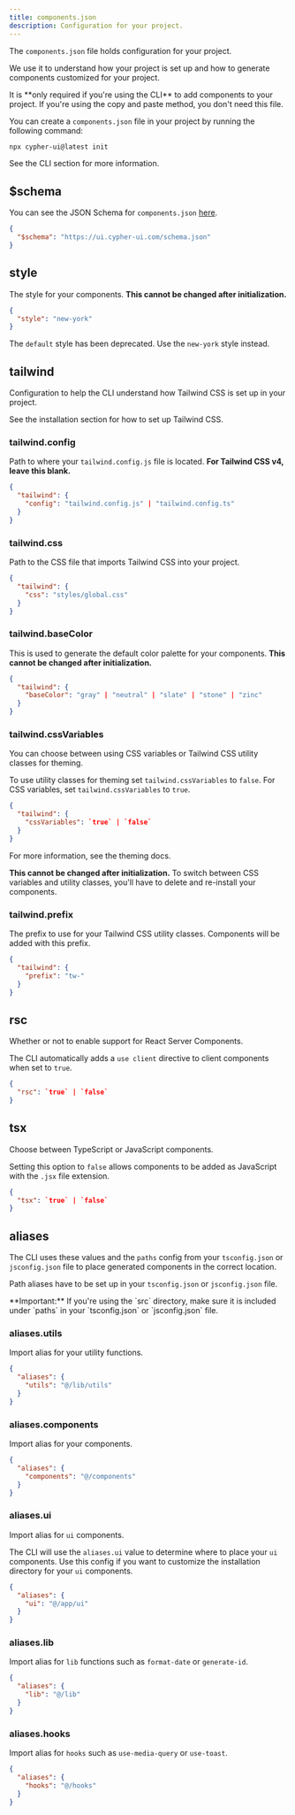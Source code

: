 ```yaml
---
title: components.json
description: Configuration for your project.
---
```


The `components.json` file holds configuration for your project.

We use it to understand how your project is set up and how to generate components customized for your project.

<Callout className="mt-6" title="Note: The `components.json` file is optional">
  It is **only required if you're using the CLI** to add components to your
  project. If you're using the copy and paste method, you don't need this file.
</Callout>

You can create a `components.json` file in your project by running the following command:

```bash
npx cypher-ui@latest init
```

See the <Link href="/docs/cli">CLI section</Link> for more information.

## $schema

You can see the JSON Schema for `components.json` [here](https://ui.cypher-ui.com/schema.json).

```json title="components.json"
{
  "$schema": "https://ui.cypher-ui.com/schema.json"
}
```

## style

The style for your components. **This cannot be changed after initialization.**

```json title="components.json"
{
  "style": "new-york"
}
```

The `default` style has been deprecated. Use the `new-york` style instead.

## tailwind

Configuration to help the CLI understand how Tailwind CSS is set up in your project.

See the <Link href="/docs/installation">installation section</Link> for how to set up Tailwind CSS.

### tailwind.config

Path to where your `tailwind.config.js` file is located. **For Tailwind CSS v4, leave this blank.**

```json title="components.json"
{
  "tailwind": {
    "config": "tailwind.config.js" | "tailwind.config.ts"
  }
}
```

### tailwind.css

Path to the CSS file that imports Tailwind CSS into your project.

```json title="components.json"
{
  "tailwind": {
    "css": "styles/global.css"
  }
}
```

### tailwind.baseColor

This is used to generate the default color palette for your components. **This cannot be changed after initialization.**

```json title="components.json"
{
  "tailwind": {
    "baseColor": "gray" | "neutral" | "slate" | "stone" | "zinc"
  }
}
```

### tailwind.cssVariables

You can choose between using CSS variables or Tailwind CSS utility classes for theming.

To use utility classes for theming set `tailwind.cssVariables` to `false`. For CSS variables, set `tailwind.cssVariables` to `true`.

```json title="components.json"
{
  "tailwind": {
    "cssVariables": `true` | `false`
  }
}
```

For more information, see the <Link href="/docs/theming">theming docs</Link>.

**This cannot be changed after initialization.** To switch between CSS variables and utility classes, you'll have to delete and re-install your components.

### tailwind.prefix

The prefix to use for your Tailwind CSS utility classes. Components will be added with this prefix.

```json title="components.json"
{
  "tailwind": {
    "prefix": "tw-"
  }
}
```

## rsc

Whether or not to enable support for React Server Components.

The CLI automatically adds a `use client` directive to client components when set to `true`.

```json title="components.json"
{
  "rsc": `true` | `false`
}
```

## tsx

Choose between TypeScript or JavaScript components.

Setting this option to `false` allows components to be added as JavaScript with the `.jsx` file extension.

```json title="components.json"
{
  "tsx": `true` | `false`
}
```

## aliases

The CLI uses these values and the `paths` config from your `tsconfig.json` or `jsconfig.json` file to place generated components in the correct location.

Path aliases have to be set up in your `tsconfig.json` or `jsconfig.json` file.

<Callout className="mt-6">
  **Important:** If you're using the `src` directory, make sure it is included
  under `paths` in your `tsconfig.json` or `jsconfig.json` file.
</Callout>

### aliases.utils

Import alias for your utility functions.

```json title="components.json"
{
  "aliases": {
    "utils": "@/lib/utils"
  }
}
```

### aliases.components

Import alias for your components.

```json title="components.json"
{
  "aliases": {
    "components": "@/components"
  }
}
```

### aliases.ui

Import alias for `ui` components.

The CLI will use the `aliases.ui` value to determine where to place your `ui` components. Use this config if you want to customize the installation directory for your `ui` components.

```json title="components.json"
{
  "aliases": {
    "ui": "@/app/ui"
  }
}
```

### aliases.lib

Import alias for `lib` functions such as `format-date` or `generate-id`.

```json title="components.json"
{
  "aliases": {
    "lib": "@/lib"
  }
}
```

### aliases.hooks

Import alias for `hooks` such as `use-media-query` or `use-toast`.

```json title="components.json"
{
  "aliases": {
    "hooks": "@/hooks"
  }
}
```
